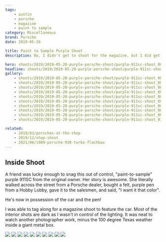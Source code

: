 ```yaml
---
tags:
    - austin
    - porsche
    - magazine
    - paint to sample
category: Miscellaneous
brand: Porsche
date: 2019-05-26

title: Paint to Sample Purple Shoot
description: No, I didn't get to shoot for the magazine, but I did get to tag along and watch a professional work.

hero: shoots/2019/2019-05-20-purple-porsche-shoot/purple-911sc-shoot_007
headline: shoots/2019/2019-05-20-purple-porsche-shoot/purple-911sc-shoot_007
gallery:
    - shoots/2019/2019-05-20-purple-porsche-shoot/purple-911sc-shoot_001
    - shoots/2019/2019-05-20-purple-porsche-shoot/purple-911sc-shoot_002
    - shoots/2019/2019-05-20-purple-porsche-shoot/purple-911sc-shoot_003
    - shoots/2019/2019-05-20-purple-porsche-shoot/purple-911sc-shoot_004
    - shoots/2019/2019-05-20-purple-porsche-shoot/purple-911sc-shoot_005
    - shoots/2019/2019-05-20-purple-porsche-shoot/purple-911sc-shoot_006
    - shoots/2019/2019-05-20-purple-porsche-shoot/purple-911sc-shoot_007
    - shoots/2019/2019-05-20-purple-porsche-shoot/purple-911sc-shoot_008
    - shoots/2019/2019-05-20-purple-porsche-shoot/purple-911sc-shoot_009
    - shoots/2019/2019-05-20-purple-porsche-shoot/purple-911sc-shoot_010

related:
    - 2019/03/porsches-at-the-shop
    - 2019/12/shop-shoot
    - 2021/06/1989-porsche-930-turbo-flachbau
---
```



## Inside Shoot

A friend was lucky enough to snag this out of control, "paint-to-sample" purple 911SC from the original owner. Her story is awesome. She literally walked across the street from a Porsche dealer, bought a felt, purple pen from a Hobby Lobby, gave it to the salesmen, and said, "I want it that color".

He's now in possession of the car and the pen!

I was able to tag along for a magazine shoot to feature the car. Most of the interior shots are dark as I wasn't in control of the lighting. It was neat to watch another photographer work, minus the 100 degree Texas weather inside a giant metal box.

<Gallery>
    <div class="grid grid-cols-12 gap-8">
        <Image src={frontmatter.gallery[0]} class="w-full h-full object-cover" figureClass="row-full" sizes="50vw" />
        <Image src={frontmatter.gallery[1]} class="w-full h-full object-cover" figureClass="row-half" sizes="50vw" />
        <Image src={frontmatter.gallery[2]} class="w-full h-full object-cover" figureClass="row-half" sizes="50vw" />
        <Image src={frontmatter.gallery[3]} class="w-full h-full object-cover" figureClass="row-full" sizes="50vw" />
        <Image src={frontmatter.gallery[4]} class="w-full h-full object-cover" figureClass="row-half" sizes="50vw" />
        <Image src={frontmatter.gallery[5]} class="w-full h-full object-cover" figureClass="row-half" sizes="50vw" />
        <Image src={frontmatter.gallery[6]} class="w-full h-full object-cover" figureClass="row-full" sizes="50vw" />
        <Image src={frontmatter.gallery[7]} class="w-full h-full object-cover" figureClass="row-third" sizes="50vw" />
        <Image src={frontmatter.gallery[8]} class="w-full h-full object-cover" figureClass="row-third" sizes="50vw" />
        <Image src={frontmatter.gallery[9]} class="w-full h-full object-cover" figureClass="row-third" sizes="50vw" />
    </div>
</Gallery>
